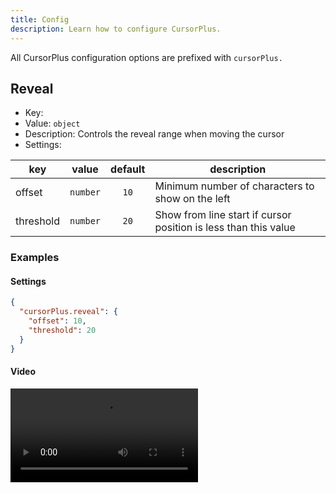 ```yaml
---
title: Config
description: Learn how to configure CursorPlus.
---
```



<Callout className="mt-0">

All CursorPlus configuration options are prefixed with `cursorPlus.`

</Callout>

## Reveal

- Key: <CopyText text="cursorPlus.reveal" code />
- Value: `object`
- Description: Controls the reveal range when moving the cursor
- Settings:

| key       | value    | default | description                                                     |
| --------- | -------- | :-----: | --------------------------------------------------------------- |
| offset    | `number` |  `10`   | Minimum number of characters to show on the left                |
| threshold | `number` |  `20`   | Show from line start if cursor position is less than this value |

### Examples

#### Settings

```json title="settings.json"
{
  "cursorPlus.reveal": {
    "offset": 10,
    "threshold": 20
  }
}
```

#### Video

<video src={data.video.reveal} controls />
Notice that after running the `cursorPlus.move.textStart` command, the command reveals from the
start of the line in the first 2 examples because the cursor position is less than 20 characters
(threshold). While in the last example, it only reveals 10 characters (offset) to the left.

## Auto Insert

- Key: <CopyText text="cursorPlus.autoInsert" code />
- Value: `object`
- Description: Automatically insert text when you type an alias, without having to press `Enter`
- Keys:

| key                                                                                                                                                       | value                                                                                                                       | default | description                                                |
| --------------------------------------------------------------------------------------------------------------------------------------------------------- | --------------------------------------------------------------------------------------------------------------------------- | :-----: | ---------------------------------------------------------- |
| enabled                                                                                                                                                   | `boolean`                                                                                                                   | `true`  | Enable/disable auto-insert behavior                        |
| escapeChar                                                                                                                                                | `string`                                                                                                                    |  `"/"`  | Start text with this character to prevent auto-insert      |
| all                                                                                                                                                       | `array`                                                                                                                     |    -    | Array of texts to auto-insert for all insert commands      |
| └─ \<array-item>                                                                                                                                          | <Enum content={<>string {"\|"} <Link href="#auto-insert-item-object" data-highlight>Auto insert item (object)</Link></>} /> |    -    | Text to auto-insert for all insert commands                |
| <Enum showIcon content={<><Link href="/docs/commands/insert/#available-commands" data-highlight>Insert command</Link> in camelCase.</>}>\<Command></Enum> | `array`                                                                                                                     |    -    | Array of texts to auto-insert for specific insert commands |
| └─ \<array-item>                                                                                                                                          | <Enum content={<>string {"\|"} <Link href="#auto-insert-item-object" data-highlight>Auto insert item (object)</Link></>} /> |    -    | Text to auto-insert for specific insert commands           |

### Auto Insert Item (object)

- key: No key (\<array-item>)
- Value: `object`
- Description: Define text and its alias for auto-insertion
- Keys (all required):

| key   | value    | default | description                             |
| ----- | -------- | :-----: | --------------------------------------- |
| text  | `string` |    -    | Text to insert when the alias is typed. |
| alias | `string` |    -    | Text alias.                             |

### Examples

#### Settings

```json title="settings.json"
{
  "cursorPlus.autoInsert": {
    "enabled": true,
    "escapeChar": "/",
    "lineEnd": [",", ";"]
  }
}
```

## Aliases

- Key: <CopyText text="cursorPlus.aliases" code />
- Value: `object`
- Description: Define aliases for commands to quickly select them from the quick-pick menu without searching or pressing Enter
- Keys:

| key                                                                                                                                               | value    | default | description                                       |
| ------------------------------------------------------------------------------------------------------------------------------------------------- | -------- | :-----: | ------------------------------------------------- |
| global                                                                                                                                            | `object` |    -    | Define aliases for all commands in a single place |
| └─ <Enum content={<><Link href="/docs/info/#main-groups" data-highlight>Main Groups</Link> commands in camelCase.</>}>\<Any-Group-Command></Enum> | `string` |    -    | Alias for a specific command                      |
| <Enum content={<><Link href="/docs/info/#main-groups" data-highlight>Main Group</Link></>}>\<Group></Enum>                                        | `object` |    -    | Define aliases for commands in a specific group   |
| └─ <Enum content={<>Group commands in camelCase.</>}>\<Group-Command></Enum>                                                                      | `string` |    -    | Alias for a specific command in the group         |

<Callout type="warn" title="Aliases can conflict!">

For more information, read [How to avoid aliases conflicts](/docs/how-to#avoid-aliases-conflicts).

</Callout>

### Examples

#### Settings

```json title="settings.json"
{
  "cursorPlus.aliases": {
    "global": {
      "lineStart": "ls",
      "textStart": "ts",
      "textEnd": "te",
      "lineEnd": "le"
      // ...
    },
    "move": {
      "lineStart": "move-ls"
      // ...
    },
    "delete": {
      "entireLine": "el",
      "upEntireLine": "uel",
      "downEntireLine": "del"
      // ...
    }
    // ...
  }
}
```

## Saved Commands

- Key: <CopyText text="cursorPlus.savedCommands" code />
- Description: Define which command groups to save for repeating with the <Link href="/docs/commands/other/last">`cursorPlus.last`</Link> command
- Type:

| key                      | value                                                                                                                           |       default        | description                                               |
| ------------------------ | ------------------------------------------------------------------------------------------------------------------------------- | :------------------: | --------------------------------------------------------- |
| cursorPlus.savedCommands | `array`                                                                                                                         | `["move", "select"]` | Array of command groups to save for repeating with `last` |
| └─ \<array-items>        | <Enum content={<><Link href="/docs/info/#main-groups" data-highlight>Main Group</Link> {"\|"} <code>"runCommands"</code></>} /> |          -           | A command group name or "runCommands"                     |

### Examples

#### Settings

```json title="settings.json"
{
  "cursorPlus.savedCommands": ["move", "insert", "delete", "runCommands"]
}
```

## Hidden Messages

- Key: <CopyText text="cursorPlus.hiddenMessages" code />
- Description: Prevent the extension from showing certain messages
- Type:

| key                       | value                                  |        default        | description                               |
| ------------------------- | -------------------------------------- | :-------------------: | ----------------------------------------- |
| cursorPlus.hiddenMessages | `array`                                | `["cursorPlus.move"]` | Array of messages to prevent from showing |
| └─ \<array-items>         | <Enum content={<>"config-error"</>} /> |           -           | A message name to prevent from showing    |

### Hideable Messages

#### config-error

It's shown when the extension fails to parse the configuration.

If you see it, it's usually my fault, because I remove any invalid values from the configuration to guarantee that the parse always succeeds.

### Examples

#### Settings

```json title="settings.json"
{
  "cursorPlus.hiddenMessages": ["config-error"]
}
```
